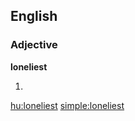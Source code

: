 ==English==

===Adjective===
'''loneliest'''

# {{superlative of|[[lonely]]}}

[[hu:loneliest]]
[[simple:loneliest]]
